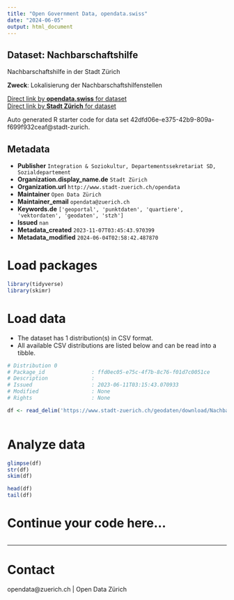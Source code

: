 ```yaml
---
title: "Open Government Data, opendata.swiss"
date: "2024-06-05"
output: html_document
---
```


## Dataset: Nachbarschaftshilfe

Nachbarschaftshilfe in der Stadt Zürich

**Zweck**: Lokalisierung der Nachbarschaftshilfenstellen

[Direct link by **opendata.swiss** for dataset](https://opendata.swiss/de/dataset/nachbarschaftshilfe1)<br>
[Direct link by **Stadt Zürich** for dataset](https://data.stadt-zuerich.ch/dataset/geo_nachbarschaftshilfe)

Auto generated R starter code for data set 42dfd06e-e375-42b9-809a-f699f932ceaf@stadt-zurich.

## Metadata

- **Publisher** `Integration & Soziokultur, Departementssekretariat SD, Sozialdepartement`
- **Organization.display_name.de** `Stadt Zürich`
- **Organization.url** `http://www.stadt-zuerich.ch/opendata`
- **Maintainer** `Open Data Zürich`
- **Maintainer_email** `opendata@zuerich.ch`
- **Keywords.de** `['geoportal', 'punktdaten', 'quartiere', 'vektordaten', 'geodaten', 'stzh']`
- **Issued** `nan`
- **Metadata_created** `2023-11-07T03:45:43.970399`
- **Metadata_modified** `2024-06-04T02:58:42.487870`


# Load packages

```r

library(tidyverse)
library(skimr)

```

# Load data

-   The dataset has 1 distribution(s) in CSV format.
-   All available CSV distributions are listed below and can be read into a tibble.

```r

# Distribution 0
# Package_id               : ffd0ec05-e75c-4f7b-8c76-f01d7c0051ce
# Description              : 
# Issued                   : 2023-06-11T03:15:43.070933
# Modified                 : None
# Rights                   : None

df <- read_delim('https://www.stadt-zuerich.ch/geodaten/download/Nachbarschaftshilfe?format=10008')



```

# Analyze data

```r

glimpse(df)
str(df)
skim(df)

head(df)
tail(df)

```

# Continue your code here...

```r

```

------------------------------------------------------------------------

# Contact

opendata@zuerich.ch | Open Data Zürich
